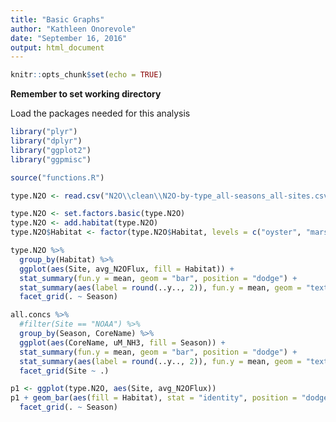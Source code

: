 ```yaml
---
title: "Basic Graphs"
author: "Kathleen Onorevole"
date: "September 16, 2016"
output: html_document
---
```


```r
knitr::opts_chunk$set(echo = TRUE)
```

**Remember to set working directory**

Load the packages needed for this analysis
```r

library("plyr")
library("dplyr")
library("ggplot2")
library("ggpmisc")

source("functions.R")
```

``` r

type.N2O <- read.csv("N2O\\clean\\N2O-by-type_all-seasons_all-sites.csv", header = T)

```

``` r

type.N2O <- set.factors.basic(type.N2O)
type.N2O <- add.habitat(type.N2O)
type.N2O$Habitat <- factor(type.N2O$Habitat, levels = c("oyster", "marsh", "Ref"))

type.N2O %>%
  group_by(Habitat) %>%
  ggplot(aes(Site, avg_N2OFlux, fill = Habitat)) +
  stat_summary(fun.y = mean, geom = "bar", position = "dodge") +
  stat_summary(aes(label = round(..y.., 2)), fun.y = mean, geom = "text", size = 3) +
  facet_grid(. ~ Season)

all.concs %>%
  #filter(Site == "NOAA") %>%
  group_by(Season, CoreName) %>%
  ggplot(aes(CoreName, uM_NH3, fill = Season)) +
  stat_summary(fun.y = mean, geom = "bar", position = "dodge") +
  stat_summary(aes(label = round(..y.., 2)), fun.y = mean, geom = "text", size = 3) +
  facet_grid(Site ~ .)

p1 <- ggplot(type.N2O, aes(Site, avg_N2OFlux))
p1 + geom_bar(aes(fill = Habitat), stat = "identity", position = "dodge") +
  facet_grid(. ~ Season)


```
